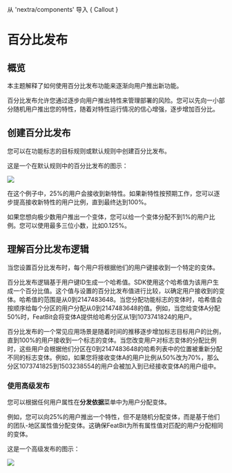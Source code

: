 
从 'nextra/components' 导入 { Callout }

# 百分比发布

## 概览

本主题解释了如何使用百分比发布功能来逐渐向用户推出新功能。

百分比发布允许您通过逐步向用户推出特性来管理部署的风险。您可以先向一小部分随机用户推出您的特性，随着对特性运行情况的信心增强，逐步增加百分比。

## 创建百分比发布

您可以在功能标志的目标规则或默认规则中创建百分比发布。

这是一个在默认规则中的百分比发布的图示：

![](../../feature-flags/assets/targeting-users-with-flags/percentage-rollouts/001.png)

在这个例子中，25%的用户会接收到新特性。如果新特性按预期工作，您可以逐步提高接收新特性的用户比例，直到最终达到100%。

如果您想向极少数用户推出一个变体，您可以给一个变体分配不到1%的用户比例。您可以使用最多三位小数，比如0.125%。

## 理解百分比发布逻辑

当您设置百分比发布时，每个用户将根据他们的用户键接收到一个特定的变体。

百分比发布逻辑基于用户键ID生成一个哈希值。SDK使用这个哈希值为该用户生成一个百分比值。这个值与设置的百分比发布值进行比较，以确定用户接收到的变体。哈希值的范围是从0到2147483648。当您分配功能标志的变体时，哈希值会按顺序给每个分区的用户分配从0到2147483648的值。例如，当您给变体A分配50%时，FeatBit会将变体A提供给哈希分区从1到1073741824的用户。

百分比发布的一个常见应用场景是随着时间的推移逐步增加标志目标用户的比例，直到100%的用户接收到一个标志的变体。当您改变用户对标志变体的分配比例时，这些用户会根据他们分区在0到2147483648的哈希列表中的位置被重新分配不同的标志变体。例如，如果您将接收变体A的用户比例从50%改为70%，那么分区1073741825到1503238554的用户会被加入到已经接收变体A的用户组中。

### 使用高级发布

您可以根据任何用户属性在**分发依据**菜单中为用户分配变体。

例如，您可以向25%的用户推出一个特性，但不是随机分配变体，而是基于他们的团队-地区属性值分配变体。这确保FeatBit为所有属性值对匹配的用户分配相同的变体。

这是一个高级发布的图示：

![](../../feature-flags/assets/targeting-users-with-flags/percentage-rollouts/002.webp)
